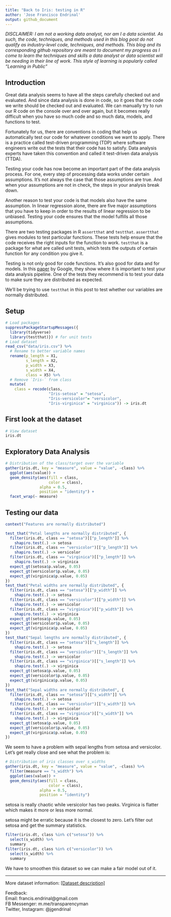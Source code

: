 ```yaml
---
title: "Back to Iris: testing in R"
author: 'Jose Francisco Endrinal'
output: github_document
---
```


*DISCLAIMER: I am not a working data analyst, nor am I a data scientist. As such, the code, techniques, and methods used in this blog post do not qualify as industry-level code, techniques, and methods. This blog and its corresponding github repository are meant to document my progress as I come to learn the techniques and skills a data analyst or data scientist will be needing in their line of work. This style of learning is popularly called "Learning in Public"*  

## Introduction

Great data analysis seems to have all the steps carefully checked out and evaluated. And since data analysis is done in code, so it goes that the code we write should be checked out and evaluated. We can manually try to run our R code on the console over and over again, but it becomes really difficult when you have so much code and so much data, models, and functions to test.  

Fortunately for us, there are conventions in coding that help us automatically test our code for whatever conditions we want to apply. There is a practice called test-driven programming (TDP) where software engineers write out the tests that their code has to satisfy. Data analysis experts have taken this convention and called it test-driven data analysis (TTDA).   

Testing your code has now become an important part of the data analysis process. For one, every step of processing data works under certain assumptions. It's not always the case that those assumptions are true. And when your assumptions are not in check, the steps in your analysis break down.  

Another reason to test your code is that models also have the same assumption. In linear regression alone, there are five major assumptions that you have to keep in order to the results of linear regression to be unbiased. Testing your code ensures that the model fulfills all those assumptions.  

There are two testing packages in R `assertthat` and `testthat`. `assertthat` gives modules to test particular functions. These tests help ensure that the code receives the right inputs for the function to work. `testthat` is a package for what are called unit tests, which tests the outputs of certain function for any condition you give it.  

Testing is not only good for code functions. It's also good for data and for models. In this [paper](https://ai.google/research/pubs/pub45742) by Google, they show where it is important to test your data analysis pipeline. One of the tests they recommend is to test your data to make sure they are distributed as expected.  

We'll be trying to use `testthat` in this post to test whether our variables are normally distributed.  

## Setup

```r
# Load packages
suppressPackageStartupMessages({
  library(tidyverse)
  library(testthat)}) # for unit tests
# Load dataset
read_csv("data/iris.csv") %>% 
  # Rename to better variable names
  rename(p_length = X1, 
         s_length = X2, 
         p_width = X3, 
         s_width = X4, 
         class = X5) %>% 
  # Remove `Iris-` from class
  mutate(
    class = recode(class, 
                   "Iris-setosa" = "setosa", 
                   "Iris-versicolor"= "versicolor", 
                   "Iris-virginica" = "virginica")) -> iris.dt
```

## First look at the dataset

```r
# View dataset
iris.dt
```


## Exploratory Data Analysis

```r
# Distribution of the class/target over the variable
gather(iris.dt, key = "measure", value = "value", -class) %>% 
  ggplot(aes(value)) + 
  geom_density(aes(fill = class, 
                   color = class), 
               alpha = 0.5, 
               position = "identity") + 
  facet_wrap(~ measure)
```

## Testing our data

```r
context("Features are normally distributed")

test_that("Petal lengths are normally distributed", {
  filter(iris.dt, class == "setosa")[["p_length"]] %>% 
    shapiro.test(.) -> setosa
  filter(iris.dt, class == "versicolor")[["p_length"]] %>% 
    shapiro.test(.) -> versicolor
  filter(iris.dt, class == "virginica")[["p_length"]] %>% 
    shapiro.test(.) -> virginica
  expect_gt(setosa$p.value, 0.05)
  expect_gt(versicolor$p.value, 0.05)
  expect_gt(virginica$p.value, 0.05)
})
test_that("Petal widths are normally distributed", {
  filter(iris.dt, class == "setosa")[["p_width"]] %>% 
    shapiro.test(.) -> setosa
  filter(iris.dt, class == "versicolor")[["p_width"]] %>% 
    shapiro.test(.) -> versicolor
  filter(iris.dt, class == "virginica")[["p_width"]] %>% 
    shapiro.test(.) -> virginica
  expect_gt(setosa$p.value, 0.05)
  expect_gt(versicolor$p.value, 0.05)
  expect_gt(virginica$p.value, 0.05)
})
test_that("Sepal lengths are normally distributed", {
  filter(iris.dt, class == "setosa")[["s_length"]] %>% 
    shapiro.test(.) -> setosa
  filter(iris.dt, class == "versicolor")[["s_length"]] %>% 
    shapiro.test(.) -> versicolor
  filter(iris.dt, class == "virginica")[["s_length"]] %>% 
    shapiro.test(.) -> virginica
  expect_gt(setosa$p.value, 0.05)
  expect_gt(versicolor$p.value, 0.05)
  expect_gt(virginica$p.value, 0.05)
})
test_that("Sepal widths are normally distributed", {
  filter(iris.dt, class == "setosa")[["s_width"]] %>% 
    shapiro.test(.) -> setosa
  filter(iris.dt, class == "versicolor")[["s_width"]] %>% 
    shapiro.test(.) -> versicolor
  filter(iris.dt, class == "virginica")[["s_width"]] %>% 
    shapiro.test(.) -> virginica
  expect_gt(setosa$p.value, 0.05)
  expect_gt(versicolor$p.value, 0.05)
  expect_gt(virginica$p.value, 0.05)
})
```

We seem to have a problem with sepal lengths from setosa and versicolor. Let's get really close and see what the problem is: 

```r
# Distribution of iris classes over s_widths
gather(iris.dt, key = "measure", value = "value", -class) %>% 
  filter(measure == "s_width") %>% 
  ggplot(aes(value)) + 
  geom_density(aes(fill = class, 
                   color = class), 
               alpha = 0.5, 
               position = "identity")
```

setosa is really chaotic while versicolor has two peaks. Virginica is flatter which makes it more or less more normal.  

setosa might be erratic because it is the closest to zero. Let's filter out setosa and get the summary statistics.  

```r
filter(iris.dt, class %in% c("setosa")) %>% 
  select(s_width) %>% 
  summary
filter(iris.dt, class %in% c("versicolor")) %>% 
  select(s_width) %>% 
  summary
```

We have to smoothen this dataset so we can make a fair model out of it.  

***
More dataset information: [[Dataset description]](link to website)  

Feedback:  
Email: francis.endrinal@gmail.com  
FB Messenger: m.me/transparencyman  
Twitter, Instagram: @jgendrinal
